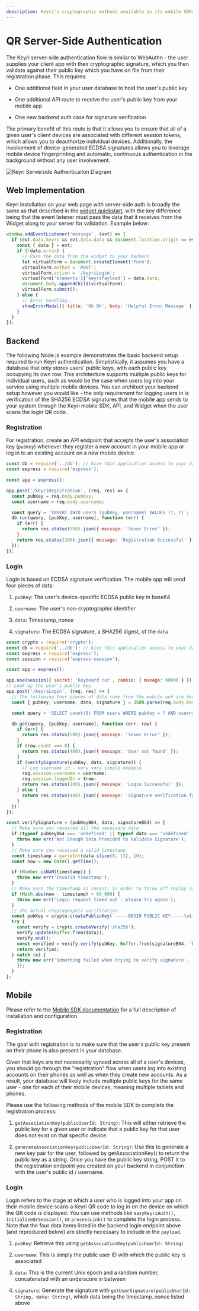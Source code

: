 ```yaml
---
description: Keyri's cryptographic methods available in its mobile SDKs enable authentication via QR code scanning and continuous, invisible authentication within your mobile app.
---
```


# QR Server-Side Authentication

The Keyri server-side authentication flow is similar to WebAuthn - the user supplies your client app with their cryptographic signature, which you then validate against their public key which you have on file from their registration phase. This requires:

- One additional field in your user database to hold the user's public key

- One additional API route to receive the user's public key from your mobile app

- One new backend auth case for signature verification

The primary benefit of this route is that it allows you to ensure that all of a given user's client devices are associated with different session tokens, which allows you to deauthorize individual devices. Additionally, the involvement of device-generated ECDSA signatures allows you to leverage mobile device fingerprinting and automatic, continuous authentication in the background without any user involvement.

![Keyri Serverside Authenticaiton Diagram](http://localhost:3000/serversideAuthDiagram.png 'Keyri Serverside Authenticaiton Diagram')

## Web Implementation

Keyri installation on your web page with server-side auth is broadly the same as that described in the [widget quickstart](/authentication/qr-authentication/keyri-qr-widget), with the key difference being that the event listener must pass the data that it receives from the Widget along to your server for validation. Example below:

```javascript copy
window.addEventListener('message', (evt) => {
  if (evt.data.keyri && evt.data.data && document.location.origin == evt.origin) {
    const { data } = evt;
    if (!data.error) {
      // Pass the data from the widget to your backend
      let virtualForm = document.createElement('form');
      virtualForm.method = 'POST';
      virtualForm.action = '/keyriLogin';
      virtualForm['elements']['keyriPayload'] = data.data;
      document.body.appendChild(virtualForm);
      virtualForm.submit();
    } else {
      // Error handling...
      showErrorModal({ title: 'Uh Oh', body: 'Helpful Error Message' });
    }
  }
});
```

## Backend

The following Node.js example demonstrates the basic backend setup required to run Keyri authentication. Simplistically, it assumes you have a database that only stores users' public keys, with each public key occupying its own row. This architecture supports multiple public keys for individual users, such as would be the case when users log into your service using multiple mobile devices. You can architect your backend setup however you would like - the only requirement for logging users in is verification of the SHA256 ECDSA signatures that the mobile app sends to your system through the Keyri mobile SDK, API, and Widget when the user scans the login QR code.

### Registration

For registration, create an API endpoint that accepts the user's association key (`pubKey`) whenever they register a new account in your mobile app or log in to an existing account on a new mobile device.

```javascript
const db = require('../db'); // Give this application access to your database
const express = require('express');

const app = express();

app.post('/keyriRegistration', (req, res) => {
  const pubKey = req.body.pubKey;
  const username = req.body.username;

  const query = 'INSERT INTO users (pubKey, username) VALUES (?, ?)';
  db.run(query, [pubKey, username], function (err) {
    if (err) {
      return res.status(500).json({ message: 'Sever Error' });
    }
    return res.status(200).json({ message: 'Registration Successful' });
  });
});
```

### Login

Login is based on ECDSA signature verification. The mobile app will send four pieces of data:

1.  `pubKey`: The user's device-specific ECDSA public key in base64

2.  `username`: The user's non-cryptographic identifier

3.  `data`: Timestamp_nonce

4.  `signature`: The ECDSA signature, a SHA256 digest, of the `data`

```javascript copy
const crypto = require('crypto');
const db = require('../db'); // Give this application access to your database
const express = require('express');
const session = require('express-session');

const app = express();

app.use(session({ secret: 'keyboard cat', cookie: { maxAge: 60000 } }));
// Look up the user's public key
app.post('/keyriLogin', (req, res) => {
  // The following four pieces of data come from the mobile and are decrypted by the Widget
  const { pubKey, username, data, signature } = JSON.parse(req.body.keyriPayload);

  const query = 'SELECT count(0) FROM users WHERE pubKey = ? AND username = ?';

  db.get(query, [pubKey, username], function (err, row) {
    if (err) {
      return res.status(500).json({ message: 'Sever Error' });
    }
    if (row.count === 0) {
      return res.status(400).json({ message: 'User not found' });
    }
    if (verifySignature(pubKey, data, signature)) {
      // Log username in - very very simple example
      req.session.username = username;
      req.session.loggedIn = true;
      return res.status(200).json({ message: 'Login Successful' });
    } else {
      return res.status(400).json({ message: 'Signature verification failed' });
    }
  });
});

const verifySignature = (pubKeyB64, data, signatureB64) => {
  // Make sure you received all the necessary data
  if (typeof pubKeyB64 === 'undefined' || typeof data === 'undefined' || typeof signatureB64 === 'undefined') {
    throw new err('Not Enough Data Provided to Validate Signature');
  }
  // Make sure you received a valid timestamp
  const timestamp = parseInt(data.slice(0, 13), 10);
  const now = new Date().getTime();

  if (Number.isNaN(timestamp)) {
    throw new err('Invalid timestamp');
  }
  // Make sure the timestamp is recent, in order to throw off replay attacks
  if (Math.abs(now - timestamp) > 60_000) {
    throw new err('Login request timed out - please try again');
  }
  // The actual cryptographic verification
  const pubKey = crypto.createPublicKey(`-----BEGIN PUBLIC KEY-----\n${pubKeyB64}\n-----END PUBLIC KEY-----`);
  try {
    const verify = crypto.createVerify('sha256');
    verify.update(Buffer.from(data));
    verify.end();
    const verified = verify.verify(pubKey, Buffer.from(signatureB64, 'base64'));
    return verified;
  } catch (e) {
    throw new err('Something failed when trying to verify signature',
    });
  }
};
```

## Mobile

Please refer to the [Mobile SDK documentation](/mobile-sdks) for a full description of installation and configuration.

### Registration

The goal with registration is to make sure that the user's public key present on their phone is also present in your database.&#x20;

Given that keys are not necessarily synced across all of a user's devices, you should go through the "registration" flow when users log into existing accounts on their phones as well as when they create new accounts. As a result, your database will likely include multiple public keys for the same user - one for each of their mobile devices, meaning multiple tablets and phones.

Please use the following methods of the mobile SDK to complete the registration process:

1.  `getAssociationKey(publicUserId: String)`: This will either retrieve the public key for a given user or indicate that a public key for that user does not exist on that specific device.

2.  `generateAssociationKey(publicUserId: String)`: Use this to generate a new key pair for the user, followed by getAssociationKey() to return the public key as a string. Once you have the public key string, POST it to the registration endpoint you created on your backend in conjunction with the user's public id / username.

### Login

Login refers to the stage at which a user who is logged into your app on their mobile device scans a Keyri QR code to log in on the device on which the QR code is displayed. You can use methods like `easyKeyriAuth()`, `initializeQrSession()`, or `processLink()` to complete the login process. Note that the four data items listed in the backend login endpoint above (and reproduced below) are strictly necessary to include in the `payload`.&#x20;

1.  `pubKey`: Retrieve this using `getAssociationKey(publicUserId: String)`

2.  `username`: This is simply the public user ID with which the public key is associated

3.  `data`: This is the current Unix epoch and a random number, concatenated with an underscore in between

4.  `signature`: Generate the signature with `getUserSignature(publicUserId: String, data: String)`, which data being the timestamp_nonce listed above
